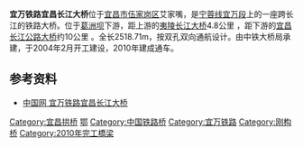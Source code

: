 {{Infobox_Bridge
|bridge_name=宜万铁路宜昌长江大桥
|native_name=
|image=Yiwan Railway Yangtze River Bridge-1.jpg
|image_size=
|caption=
|official_name=
|carries=[[宁蓉线|宁蓉线]]
|crosses=[[长江|长江]]
|locale={{CHN}}[[湖北省|湖北省]][[宜昌市|宜昌市]][[伍家岗区|伍家岗区]]艾家嘴
|maint=
|id=
|design=[[拱桥|拱桥]]
|mainspan={{convert|2518.71|m|ft|2}}
|length=
|width=
|height=
|load=
|clearance=
|below={{convert|51.58|m|ft|2}}
|aadtraffic=
|traffic=
|designed_by=
|begin=2004年2月
|complete=
|open=
|closed= 
|destruction=
|toll=
|also_known_as=
|map_cue=
|map_image=
|map_text=
|map_width= 
|coordinates={{coord|30.652151|N|111.329974|E|type:railwaystation}}
|lat=
|long=
|extra=
}}

'''宜万铁路宜昌长江大桥'''位于[[宜昌市|宜昌市]][[伍家岗区|伍家岗区]]艾家嘴，是[[宁蓉线|宁蓉线]][[宜万铁路|宜万段]]上的一座跨长江的铁路大桥。位于[[葛洲坝|葛洲坝]]下游，距上游的[[夷陵长江大桥|夷陵长江大桥]]4.8公里 ，距下游的[[宜昌长江公路大桥|宜昌长江公路大桥]]约10公里 。全长2518.71m，按双孔双向通航设计。由中铁大桥局承建，于2004年2月开工建设，2010年建成通车。

== 参考资料 ==
*[http://www.china.com.cn/aboutchina/data/zgdq/2008-04/16/content_14977353.htm 中国网 宜万铁路宜昌长江大桥]{{Wayback|url=http://www.china.com.cn/aboutchina/data/zgdq/2008-04/16/content_14977353.htm |date=20150606191415 }}

{{Commons category|Yiwan Yangtze River Railway Bridge}}
{{Bridge-Stub}}
{{Crossings navbox
|structure= [[长江桥隧列表|桥梁与隧道]]
|place= [[长江|长江]]
|bridge= 宜万铁路宜昌长江大桥
|bridge signs= {{中国铁路名|宜万铁路}}
|upstream= [[夷陵长江大桥|夷陵长江大桥]]
|upstream signs= {{中国省道名|323|P=湖北}}
|downstream= [[伍家岗长江大桥|伍家岗长江大桥]]
|downstream signs= 公路
}}

[[Category:宜昌拱桥|Category:宜昌拱桥]]
[[Category:长江大桥|鄂]]
[[Category:中国铁路桥|Category:中国铁路桥]]
[[Category:宜万铁路|Category:宜万铁路]]
[[Category:刚构桥|Category:刚构桥]]
[[Category:2010年完工橋梁|Category:2010年完工橋梁]]